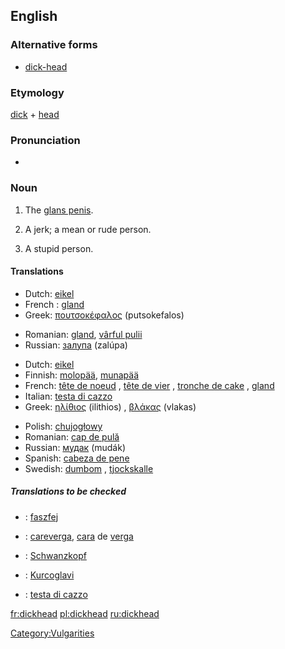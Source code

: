 ==English==

===Alternative forms===
*[[dick-head]] <!--but "dick head" is wrong-->

===Etymology===
[[dick]] + [[head]]

===Pronunciation===
*{{audio|en-us-dickhead.ogg|Audio (US)}}

===Noun===
{{en-noun}}

# {{context|coarse slang}} The [[glans penis]].
# {{context|derogatory|coarse slang}} A jerk; a mean or rude person.
# {{context|derogatory|coarse slang}} A stupid person.

====Translations====
{{trans-top|(''slang'') glans penis}}
*Dutch: [[eikel]] {{m}}
*French : [[gland]] {{m}}
*Greek: [[πουτσοκέφαλος]] (putsokefalos) {{m}}
{{trans-mid}}
*Romanian: [[gland]], [[vârful pulii]]
*Russian: [[залупа]] (zalúpa) {{f}}
{{trans-bottom}}

{{trans-top|(''slang'') stupid person}}
*Dutch: [[eikel]] {{m}}
*Finnish: [[molopää]], [[munapää]]
*French: [[tête de noeud]] {{f}}, [[tête de vier]] {{f}}, [[tronche de cake]] {{f}}, [[gland]] {{m}}
*Italian: [[testa di cazzo]] {{f}}<!--this is an idiomatic translation, even though it appears to be a verbatim one - Paul G, 2006-03-30-->
*Greek: [[ηλίθιος]] (ilithios) {{m}}, [[βλάκας]] (vlakas) {{m}}
{{trans-mid}}
*Polish: [[chujogłowy]]
*Romanian: [[cap de pulă]]
*Russian: [[мудак]] (mudák) {{m}}
*Spanish: [[cabeza de pene]]
*Swedish: [[dumbom]] {{c}}, [[tjockskalle]] {{c}}
{{trans-bottom}}

=====Translations to be checked=====
<!--Remove this section once all of the translations below have been moved into the tables above.-->
{{checktrans}}
*{{ttbc|Hungarian}}: [[faszfej]]
*{{ttbc|Spanish}}: [[careverga]], [[cara]] de [[verga]]
*{{ttbc|German}}: [[Schwanzkopf]]
*{{ttbc|Croatian}}: [[Kurcoglavi]]
*{{ttbc|Italian}}: [[testa di cazzo]]
[[Category:Vulgarities]]

[[fr:dickhead]]
[[pl:dickhead]]
[[ru:dickhead]]